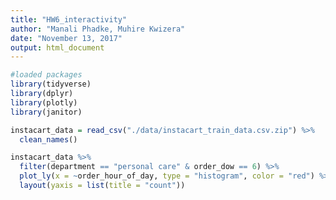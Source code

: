 ```yaml
---
title: "HW6_interactivity"
author: "Manali Phadke, Muhire Kwizera"
date: "November 13, 2017"
output: html_document
---
```


```r
#loaded packages 
library(tidyverse)
library(dplyr)
library(plotly)
library(janitor)

instacart_data = read_csv("./data/instacart_train_data.csv.zip") %>%
  clean_names()
```


```r
instacart_data %>% 
  filter(department == "personal care" & order_dow == 6) %>% 
  plot_ly(x = ~order_hour_of_day, type = "histogram", color = "red") %>% 
  layout(yaxis = list(title = "count"))
```

